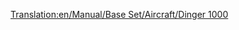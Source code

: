 [[Translation:en/Manual/Base Set/Aircraft/Dinger 1000]]
{{en/Manual/Base Set/Aircraft/Aircraft|Cost=164.062 (328,124)
|Speed=2,330 kph (1,448 MPH)
|Annual=7.059 (14,118)
|Designed=2013
|Lifespan=25
|Capacity=130 passengers & 45 bags of mail
|Description=Futuristic and Fictional. Apparently by Dinger/Fokker. Higher capacity than concorde, but not by much. Fastest and most expensive plane; for high-volume routes the bottleneck is at the airport, which in the long run favors the Dinger 200's larger capacity.
|Real-life=Fictional
}}